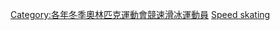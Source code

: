[[Category:各年冬季奧林匹克運動會競速滑冰運動員|Category:各年冬季奧林匹克運動會競速滑冰運動員]]
[[Category:1948年冬季奥林匹克运动会运动员|Speed skating]]
